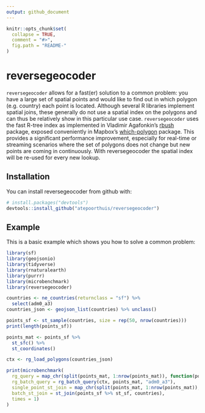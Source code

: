 ```yaml
---
output: github_document
---
```


<!-- README.md is generated from README.Rmd. Please edit that file -->

```r
knitr::opts_chunk$set(
  collapse = TRUE,
  comment = "#>",
  fig.path = "README-"
)
```

# reversegeocoder

`reversegeocoder` allows for a fast(er) solution to a common problem: you have a large set of spatial points and would like to find out in which polygon (e.g. country) each point is located. Although several R libraries implement spatial joins, these generally do not use a spatial index on the polygons and can thus be relatively show in this particular use case. `reversegeocoder` uses the fast R-tree index as implemented in Vladimir Agafonkin's [rbush](https://github.com/mourner/rbush) package, exposed conveniently in Mapbox's [which-polygon](https://github.com/mapbox/which-polygon) package. This provides a significant performance improvement, especially for real-time or streaming scenarios where the set of polygons does not change but new points are coming in continuously. With reversegeocoder the spatial index will be re-used for every new lookup.

## Installation

You can install reversegeocoder from github with:

```r
# install.packages("devtools")
devtools::install_github("atepoorthuis/reversegeocoder")
```

## Example

This is a basic example which shows you how to solve a common problem:

```r
library(sf)
library(geojsonio)
library(tidyverse)
library(rnaturalearth)
library(purrr)
library(microbenchmark)
library(reversegeocoder)

countries <- ne_countries(returnclass = "sf") %>% 
  select(adm0_a3)
countries_json <- geojson_list(countries) %>% unclass()

points_sf <- st_sample(countries, size = rep(50, nrow(countries)))
print(length(points_sf))

points_mat <- points_sf %>% 
  st_sfc() %>% 
  st_coordinates()

ctx <- rg_load_polygons(countries_json)

print(microbenchmark(
  rg_query = map_chr(split(points_mat, 1:nrow(points_mat)), function(point) rg_query(ctx, point, "adm0_a3")),
  rg_batch_query = rg_batch_query(ctx, points_mat, "adm0_a3"),
  single_point_st_join = map_chr(split(points_mat, 1:nrow(points_mat)), function(point) st_join(st_sf(st_sfc(st_point(point)), crs = 4326), countries) %>% pull(adm0_a3)),
  batch_st_join = st_join(points_sf %>% st_sf, countries),
  times = 1)
)
```

